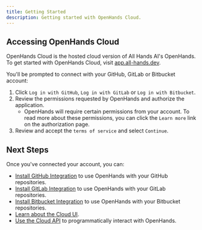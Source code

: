 ```yaml
---
title: Getting Started
description: Getting started with OpenHands Cloud.
---
```


## Accessing OpenHands Cloud

OpenHands Cloud is the hosted cloud version of All Hands AI's OpenHands. To get started with OpenHands Cloud,
visit [app.all-hands.dev](https://app.all-hands.dev).

You'll be prompted to connect with your GitHub, GitLab or Bitbucket account:

1. Click `Log in with GitHub`, `Log in with GitLab` or `Log in with Bitbucket`.
2. Review the permissions requested by OpenHands and authorize the application.
   - OpenHands will require certain permissions from your account. To read more about these permissions,
     you can click the `Learn more` link on the authorization page.
3. Review and accept the `terms of service` and select `Continue`.

## Next Steps

Once you've connected your account, you can:

- [Install GitHub Integration](/openhands/usage/cloud/github-installation) to use OpenHands with your GitHub repositories.
- [Install GitLab Integration](/openhands/usage/cloud/gitlab-installation) to use OpenHands with your GitLab repositories.
- [Install Bitbucket Integration](/openhands/usage/cloud/bitbucket-installation) to use OpenHands with your Bitbucket repositories.
- [Learn about the Cloud UI](/openhands/usage/cloud/cloud-ui).
- [Use the Cloud API](/openhands/usage/cloud/cloud-api) to programmatically interact with OpenHands.
